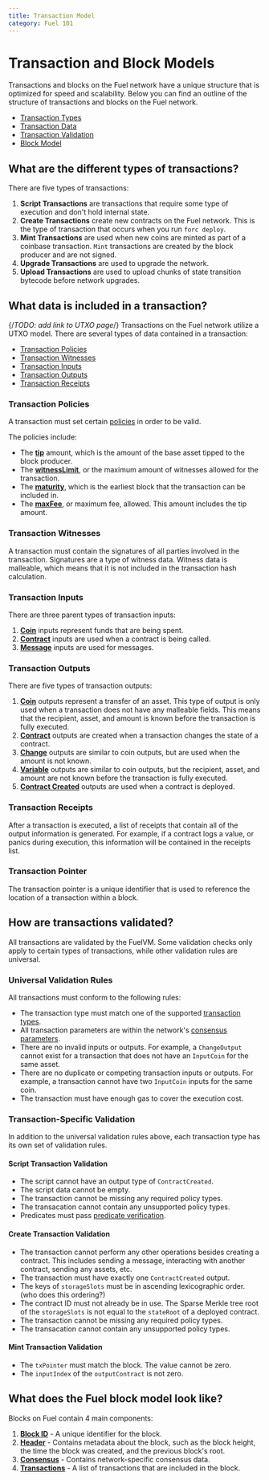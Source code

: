 ```yaml
---
title: Transaction Model
category: Fuel 101
---
```


# Transaction and Block Models

Transactions and blocks on the Fuel network have a unique structure that is optimized for speed and scalability. Below you can find an outline of the structure of transactions and blocks on the Fuel network.

- [Transaction Types](#what-are-the-different-types-of-transactions)
- [Transaction Data](#what-data-is-included-in-a-transaction)
- [Transaction Validation](#how-are-transactions-validated)
- [Block Model](#what-does-the-fuel-block-model-look-like)

## What are the different types of transactions?

There are five types of transactions:

<CodeImport
  file="../fuel-specs/src/tx-format/transaction.md"
  lang="rust"
  lineStart="4"
  lineEnd="10"
/>

1. **Script Transactions** are transactions that require some type of execution and don't hold internal state.
2. **Create Transactions** create new contracts on the Fuel network. This is the type of transaction that occurs when you run `forc deploy`.
3. **Mint Transactions** are used when new coins are minted as part of a coinbase transaction. `Mint` transactions are created by the block producer and are not signed.
4. **Upgrade Transactions** are used to upgrade the network.
5. **Upload Transactions** are used to upload chunks of state transition bytecode before network upgrades.

## What data is included in a transaction?

{/*TODO: add link to UTXO page*/}
Transactions on the Fuel network utilize a UTXO model.
There are several types of data contained in a transaction:

- [Transaction Policies](#transaction-policies)
- [Transaction Witnesses](#transaction-witnesses)
- [Transaction Inputs](#transaction-inputs)
- [Transaction Outputs](#transaction-outputs)
- [Transaction Receipts](#transaction-receipts)

### Transaction Policies

A transaction must set certain [policies](/docs/specs/tx-format/policy/) in order to be valid.

<CodeImport
  file="../fuel-specs/src/tx-format/policy.md"
  lang="rust"
  lineStart="4"
  lineEnd="10"
/>

The policies include:
- The [**tip**](/docs/specs/tx-format/policy#tip) amount, which is the amount of the base asset tipped to the block producer.
- The [**witnessLimit**](/docs/specs/tx-format/policy#witnesslimit), or the maximum amount of witnesses allowed for the transaction.
- The [**maturity**](/docs/specs/tx-format/policy#maturity), which is the earliest block that the transaction can be included in.
- The [**maxFee**](/docs/specs/tx-format/policy#maxfee), or maximum fee, allowed. This amount includes the tip amount.

### Transaction Witnesses

A transaction must contain the signatures of all parties involved in the transaction. Signatures are a type of witness data. Witness data is malleable, which means that it is not included in the transaction hash calculation.

### Transaction Inputs

There are three parent types of transaction inputs:

<CodeImport
  file="../fuel-specs/src/tx-format/input.md"
  lang="rust"
  lineStart="4"
  lineEnd="8"
/>

1. [**Coin**](/docs/graphql/reference/objects#inputcoin) inputs represent funds that are being spent.
2. [**Contract**](/docs/graphql/reference/objects#inputcontract) inputs are used when a contract is being called.
3. [**Message**](/docs/graphql/reference/objects#inputmessage) inputs are used for messages.

### Transaction Outputs

There are five types of transaction outputs:

<CodeImport
  file="../fuel-specs/src/tx-format/output.md"
  lang="rust"
  lineStart="4"
  lineEnd="10"
/>

1. [**Coin**](/docs/graphql/reference/objects#coinoutput) outputs represent a transfer of an asset. This type of output is only used when a transaction does not have any malleable fields. This means that the recipient, asset, and amount is known before the transaction is fully executed.
2. [**Contract**](/docs/graphql/reference/objects#contractoutput) outputs are created when a transaction changes the state of a contract.
3. [**Change**](/docs/graphql/reference/objects#changeoutput) outputs are similar to coin outputs, but are used when the amount is not known.
4. [**Variable**](/docs/graphql/reference/objects#variableoutput) outputs are similar to coin outputs, but the recipient, asset, and amount are not known before the transaction is fully executed.
5. [**Contract Created**](/docs/graphql/reference/objects#contractcreated) outputs are used when a contract is deployed.

### Transaction Receipts

After a transaction is executed, a list of receipts that contain all of the output information is generated. For example, if a contract logs a value, or panics during execution, this information will be contained in the receipts list.

### Transaction Pointer

The transaction pointer is a unique identifier that is used to reference the location of a transaction within a block.

## How are transactions validated?

All transactions are validated by the FuelVM. Some validation checks only apply to certain types of transactions, while other validation rules are universal.

### Universal Validation Rules

All transactions must conform to the following rules:

- The transaction type must match one of the supported [transaction types](#what-are-the-different-types-of-transactions).
- All transaction parameters are within the network's [consensus parameters](/docs/specs/tx-format/consensus_parameters).
- There are no invalid inputs or outputs. For example, a `ChangeOutput` cannot exist for a transaction that does not have an `InputCoin` for the same asset.
- There are no duplicate or competing transaction inputs or outputs. For example, a transaction cannot have two `InputCoin` inputs for the same coin.
- The transaction must have enough gas to cover the execution cost.

### Transaction-Specific Validation

In addition to the universal validation rules above, each transaction type has its own set of validation rules.

#### Script Transaction Validation

- The script cannot have an output type of `ContractCreated`.
- The script data cannot be empty.
- The transaction cannot be missing any required policy types.
- The transacation cannot contain any unsupported policy types.
- Predicates must pass [predicate verification](/docs/specs/fuel-vm#predicate-verification).

#### Create Transaction Validation

- The transaction cannot perform any other operations besides creating a contract. This includes sending a message, interacting with another contract, sending any assets, etc.
- The transaction must have exactly one `ContractCreated` output.
- The keys of `storageSlots` must be in ascending lexicographic order. (who does this ordering?)
- The contract ID must not already be in use. The Sparse Merkle tree root of the `storageSlots` is not equal to the `stateRoot` of a deployed contract.
- The transaction cannot be missing any required policy types.
- The transacation cannot contain any unsupported policy types.

#### Mint Transaction Validation

- The `txPointer` must match the block. The value cannot be zero.
- The `inputIndex` of the `outputContract` is not zero.

## What does the Fuel block model look like?

Blocks on Fuel contain 4 main components:

1. [**Block ID**](/docs/graphql/reference/scalars#blockid) - A unique identifier for the block.
2. [**Header**](/docs/graphql/reference/objects#header) - Contains metadata about the block, such as the block height, the time the block was created, and the previous block's root.
3. [**Consensus**](/docs/graphql/reference/unions#consensus) - Contains network-specific consensus data.
4. [**Transactions**](/docs/graphql/reference/objects#transaction) - A list of transactions that are included in the block.
